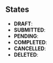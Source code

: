 


## States

 - **DRAFT**:
 - **SUBMITTED**:
 - **PENDING**:
 - **COMPLETED**:
 - **CANCELLED**:
 - **DELETED**:

